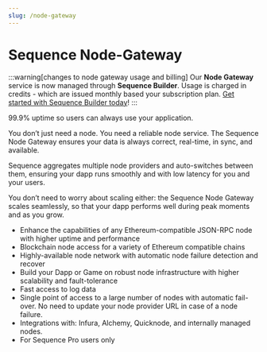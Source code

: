 ```yaml
---
slug: /node-gateway
---
```


# Sequence Node-Gateway

:::warning[changes to node gateway usage and billing]
Our **Node Gateway** service is now managed through **Sequence Builder**. Usage is charged in credits - which are issued monthly based your subscription plan. [Get started with Sequence Builder today](https://sequence.build/landing)!
:::

99.9% uptime so users can always use your application.

You don’t just need a node. You need a reliable node service. The Sequence Node Gateway ensures your data is always correct, real-time, in sync, and available.

Sequence aggregates multiple node providers and auto-switches between them, ensuring your dapp runs smoothly and with low latency for you and your users. 

You don’t need to worry about scaling either: the Sequence Node Gateway scales seamlessly, so that your dapp performs well during peak moments and as you grow.

* Enhance the capabilities of any Ethereum-compatible JSON-RPC node with higher uptime and performance
* Blockchain node access for a variety of Ethereum compatible chains
* Highly-available node network with automatic node failure detection and recover
* Build your Dapp or Game on robust node infrastructure with higher scalability and fault-tolerance
* Fast access to log data
* Single point of access to a large number of nodes with automatic fail-over. No need to update your node provider URL in case of a node failure.
* Integrations with: Infura, Alchemy, Quicknode, and internally managed nodes.
* For Sequence Pro users only


